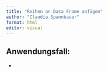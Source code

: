 ```yaml
---
title: "Reihen an Data Frame anfügen"
author: "Claudia Spannbauer"
format: html
editor: visual
---
```


## Anwendungsfall:

-   
